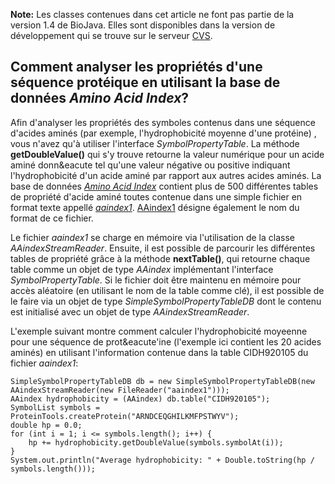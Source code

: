 '''Note:''' Les classes contenues dans cet article ne font pas partie de la version 1.4 de BioJava. Elles sont disponibles dans la version de d&eacute;veloppement qui se trouve sur le serveur [http://cvs.biojava.org CVS].

==  Comment analyser les propriétés d'une séquence protéique en utilisant la base de données ''Amino Acid Index''? ==

Afin d'analyser les propriétés des symboles contenus dans une s&eacute;quence d'acides amin&eacute;s (par exemple, l'hydrophobicit&eacute; moyenne d'une prot&eacute;ine) , vous n'avez qu'&agrave; utiliser l'interface ''SymbolPropertyTable''. La m&eacute;thode '''getDoubleValue()''' qui s'y trouve retourne la valeur num&eacute;rique pour un acide amin&eacute; donn&eacute tel qu'une valeur n&eacute;gative ou positive indiquant l'hydrophobicit&eacute; d'un acide amin&eacute; par rapport aux autres acides amin&eacute;s. La base de donn&eacute;es [http://www.genome.ad.jp/dbget/aaindex.html ''Amino Acid Index''] contient plus de 500 diff&eacute;rentes tables de propri&eacute;t&eacute; d'acide amin&eacute; toutes contenue dans une simple fichier en format texte appell&eacute;  [ftp://ftp.genome.ad.jp/pub/db/genomenet/aaindex/aaindex1 ''aaindex1'']. [http://www.genome.jp/dbget-bin/show_man?aaindex AAindex1] d&eacute;signe &eacute;galement le nom du format de ce fichier.

Le fichier ''aaindex1'' se charge en m&eacute;moire via l'utilisation de la classe ''AAindexStreamReader''. Ensuite, il est possible de parcourir les  diff&eacute;rentes tables de propri&eacute;t&eacute; gr&acirc;ce &agrave; la m&eacute;thode '''nextTable()''', qui retourne chaque table comme un objet de type ''AAindex'' impl&eacute;mentant l'interface ''SymbolPropertyTable''. Si le fichier doit &ecirc;tre maintenu en m&eacute;moire pour acc&egrave;s al&eacute;atoire (en utilisant le nom de la table comme cl&eacute;), il est possible de le faire via un objet de type ''SimpleSymbolPropertyTableDB'' dont le contenu est initialis&eacute; avec un objet de type ''AAindexStreamReader''.

L'exemple suivant montre comment calculer l'hydrophobicit&eacute; moyeenne pour une s&eacute;quence de prot&eacute'ine (l'exemple ici contient les 20 acides amin&eacute;s) en utilisant l'information contenue dans la table CIDH920105 du fichier ''aaindex1'':

<pre>
SimpleSymbolPropertyTableDB db = new SimpleSymbolPropertyTableDB(new AAindexStreamReader(new FileReader("aaindex1")));
AAindex hydrophobicity = (AAindex) db.table("CIDH920105");
SymbolList symbols = ProteinTools.createProtein("ARNDCEQGHILKMFPSTWYV");
double hp = 0.0;
for (int i = 1; i <= symbols.length(); i++) {
    hp += hydrophobicity.getDoubleValue(symbols.symbolAt(i));
}
System.out.println("Average hydrophobicity: " + Double.toString(hp / symbols.length()));
</pre>
